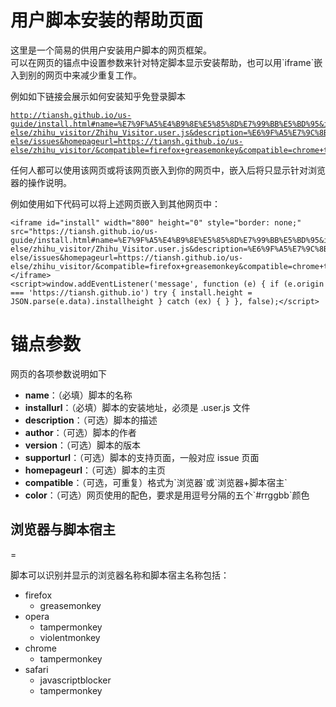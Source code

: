 = 用户脚本安装的帮助页面 =

这里是一个简易的供用户安装用户脚本的网页框架。<br />
可以在网页的锚点中设置参数来针对特定脚本显示安装帮助，也可以用`iframe`嵌入到别的网页中来减少重复工作。

例如如下链接会展示如何安装知乎免登录脚本<br />
<a href="http://tiansh.github.io/us-guide/install.html#name=%E7%9F%A5%E4%B9%8E%E5%85%8D%E7%99%BB%E5%BD%95&installurl=https://tiansh.github.io/us-else/zhihu_visitor/Zhihu_Visitor.user.js&description=%E6%9F%A5%E7%9C%8B%E5%AE%8C%E6%95%B4%E7%9A%84%E5%9B%9E%E7%AD%94%E8%80%8C%E6%97%A0%E9%9C%80%E6%B3%A8%E5%86%8C%E7%99%BB%E5%BD%95&author=tiansh&version=2.1&supporturl=https://github.com/tiansh/us-else/issues&homepageurl=https://tiansh.github.io/us-else/zhihu_visitor/&compatible=firefox+greasemonkey&compatible=chrome+tampermonkey&&compatible=opera+tampermonkey&color=#EEF2F5,#000,#026B76,#298BD8,#fff"><pre>http://tiansh.github.io/us-guide/install.html#name=%E7%9F%A5%E4%B9%8E%E5%85%8D%E7%99%BB%E5%BD%95&installurl=https://tiansh.github.io/us-else/zhihu_visitor/Zhihu_Visitor.user.js&description=%E6%9F%A5%E7%9C%8B%E5%AE%8C%E6%95%B4%E7%9A%84%E5%9B%9E%E7%AD%94%E8%80%8C%E6%97%A0%E9%9C%80%E6%B3%A8%E5%86%8C%E7%99%BB%E5%BD%95&author=tiansh&version=2.1&supporturl=https://github.com/tiansh/us-else/issues&homepageurl=https://tiansh.github.io/us-else/zhihu_visitor/&compatible=firefox+greasemonkey&compatible=chrome+tampermonkey&&compatible=opera+tampermonkey&color=#EEF2F5,#000,#026B76,#298BD8,#fff</pre></a>

任何人都可以使用该网页或将该网页嵌入到你的网页中，嵌入后将只显示针对浏览器的操作说明。

例如使用如下代码可以将上述网页嵌入到其他网页中：

<pre><iframe id="install" width="800" height="0" style="border: none;" src="https://tiansh.github.io/us-guide/install.html#name=%E7%9F%A5%E4%B9%8E%E5%85%8D%E7%99%BB%E5%BD%95&installurl=https://tiansh.github.io/us-else/zhihu_visitor/Zhihu_Visitor.user.js&description=%E6%9F%A5%E7%9C%8B%E5%AE%8C%E6%95%B4%E7%9A%84%E5%9B%9E%E7%AD%94%E8%80%8C%E6%97%A0%E9%9C%80%E6%B3%A8%E5%86%8C%E7%99%BB%E5%BD%95&author=tiansh&version=2.1&supporturl=https://github.com/tiansh/us-else/issues&homepageurl=https://tiansh.github.io/us-else/zhihu_visitor/&compatible=firefox+greasemonkey&compatible=chrome+tampermonkey&&compatible=opera+tampermonkey&color=#EEF2F5,#000,#026B76,#298BD8,#fff"></iframe>
<script>window.addEventListener('message', function (e) { if (e.origin === 'https://tiansh.github.io') try { install.height = JSON.parse(e.data).installheight } catch (ex) { } }, false);</script></pre>

= 锚点参数 =

网页的各项参数说明如下

* '''name'''：（必填）脚本的名称
* '''installurl'''：（必填）脚本的安装地址，必须是 .user.js 文件
* '''description'''：（可选）脚本的描述
* '''author'''：（可选）脚本的作者
* '''version'''：（可选）脚本的版本
* '''supporturl'''：（可选）脚本的支持页面，一般对应 issue 页面
* '''homepageurl'''：（可选）脚本的主页
* '''compatible'''：（可选，可重复）格式为`浏览器`或`浏览器+脚本宿主`
* '''color'''：（可选）网页使用的配色，要求是用逗号分隔的五个`#rrggbb`颜色

== 浏览器与脚本宿主 ===

脚本可以识别并显示的浏览器名称和脚本宿主名称包括：
* firefox
** greasemonkey
* opera
** tampermonkey
** violentmonkey
* chrome
** tampermonkey
* safari
** javascriptblocker
** tampermonkey

